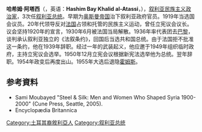 {{Infobox President
| name          = 哈希姆·阿塔西 <br>هاشم الأتاسي
| image         = Hashim Al Atassi.jpg
| imagesize     =
| order         = [[叙利亚总统|叙利亚共和国总统]]
| primeminister =
| vicepresident =
| term_start    = 1936年12月21日
| term_end      = 1939年7月7日
| predecessor   = [[穆罕默德·阿里·阿比德|穆罕默德·阿里·阿比德]]<br/>（Muhammad 'Ali Bay al-'Abid）
| successor     = [[巴希杰·哈提卜|巴希杰·哈提卜]]<br/>（Bahij al-Khatib）
| term_start2    = 1949年12月
| term_end2      = 1951年12月24日
| predecessor2   = [[胡斯尼·扎伊姆|胡斯尼·扎伊姆]]（军事统治）
| successor2     = [[法乌齐·塞卢|法乌齐·塞卢]]（军事统治）
| term_start3    = 1954年3月1日
| term_end3      = 1955年9月6日
| predecessor3   = [[阿迪卜·施舍克里|阿迪卜·施舍克里]]（军事统治）
| successor3     = [[舒克里·库瓦特里|舒克里·库瓦特里]]
| office4 = [[叙利亚总理|叙利亚共和国总理]]
| term_start4 = 1949年8月17日
| term_end4 = 1949年12月24日
| predecessor4 = [[穆赫辛·巴拉齐|穆赫辛·巴拉齐]]<br/>（Muhsin al-Barazi）
| successor4 = [[纳齐姆·库德西|纳齐姆·库德西]]<br/>（Nazim al-Kudsi）
| office5 = [[叙利亚总理|叙利亚总政府主席]]
| term_start5 = 1920年5月3日
| term_end5 = 1920年7月28日
| monarch5 = [[费萨尔一世_(伊拉克)|费萨尔一世]]
| predecessor5 = [[里达·帕夏·里卡比|里达·帕夏·里卡比]]<br/>（Rida Pasha al-Rikabi）
| successor5 = [[阿拉丁·杜卢比·巴沙|阿拉丁·杜卢比·巴沙]]<br/>（Alaa al-Din al-Durubi Basha）
| office6 = 立宪议会主席
| term_start6 = 1928年8月11日
| term_end6 = 1928年9月6日
| predecessor6 = [[巴迪·穆瓦亚德|巴迪·穆瓦亚德]]<br/>（Badi' Muwayyad）
| successor6 = [[法里斯·柯里|法里斯·柯里]]<br/>（Faris al-Khoury）
| office7 = 叙利亚国民议会议长
| term_start7 = 1919年12月11日
| term_end7 = 1920年7月17日
| predecessor7 = 新設职位
| successor7 = [[巴迪·穆瓦亚德|巴迪·穆瓦亚德]]<br/>（Badi' Muwayyad）
| birth_date    = 1875年
| birth_place   = [[霍姆斯|霍姆斯]]
| death_date  = 1960年12月5日（85岁）
| death_place = 霍姆斯
| spouse        =
| party         = [[国民集团_(叙利亚)|国民集团]]
| religion      = [[逊尼派|逊尼派]]
}}
'''哈希姆·阿塔西'''（{{lang-ar|هاشم الأتاسي}}，英语：'''Hashim Bay Khalid al-Atassi'''，{{bd|1875年||1960年||catIdx=A}}），[[叙利亚|叙利亚]][[民族主义|民族主义]][[政治家|政治家]]，3次任[[叙利亚总统|叙利亚总统]]。早期为[[奥斯曼帝国|奥斯曼帝国]]治下叙利亚政府官员。1919年当选国会议员。20年代领导反对[[法国|法国]]占领和托管的民族主义运动，曾任立宪议会议长。议会坚持1920年的宣言，1930年6月被法国当局解散。1936年率代表团去[[巴黎|巴黎]]，谈判承认叙利亚独立的《法叙条约》，回国后当选共和国总统。由于法国拒不批准这一条约，他在1939年辞职。经过一年的武装起义，他应邀于1949年组织临时政府，主持立宪议会选举。1950年12月立宪会议根据新宪法选举他为总统。翌年辞职。1954年政变后再度出山。1955年大选后退隐[[霍姆斯|霍姆斯]]。

== 参考資料 ==
* Sami Moubayed "Steel & Silk: Men and Women Who Shaped Syria 1900-2000" (Cune Press, Seattle, 2005).
* Encyclopædia Britannica

{{S-start}}
{{Succession box|title=[[叙利亚总统|叙利亚总统]]|before= [[穆罕默德·阿里·阿比德|穆罕默德·阿里·阿比德]]|after=[[巴希杰·哈提卜|巴希杰·哈提卜]]|years=1936年－1939年}}
{{Succession box|title=[[叙利亚总统|叙利亚总统]]|before=[[胡斯尼·扎伊姆|胡斯尼·扎伊姆]]<br/>（Husni az-Zaim）|after=[[法乌齐·塞卢|法乌齐·塞卢]]<br/>（Fawzi as-Silu）|years=1949年－1951年}}
{{Succession box|title=[[叙利亚总统|叙利亚总统]]|before=[[阿迪卜·施舍克里|阿迪卜·施舍克里]]|after=[[舒克里·库瓦特里|舒克里·库瓦特里]]<br/>（Shukri al-Kuwatli）|years=1954年－1955年}}
{{S-end}}
{{敘利亞總統}}
{{Authority control}}

{{DEFAULTSORT:Atassi, Hashem}}
[[Category:土耳其裔敘利亞人|Category:土耳其裔敘利亞人]]
[[Category:叙利亚总统|Category:叙利亚总统]]